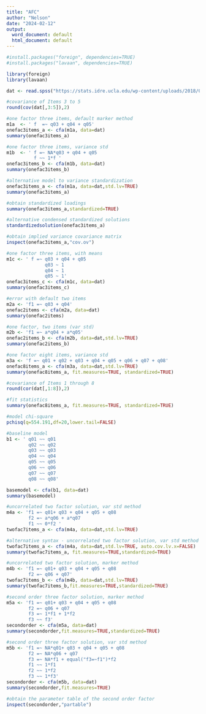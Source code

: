 ---
title: "AFC"
author: "Nelson"
date: "2024-02-12"
output:
  word_document: default
  html_document: default
---

```{r}
#install.packages("foreign", dependencies=TRUE)
#install.packages("lavaan", dependencies=TRUE)

library(foreign) 
library(lavaan)

```

```{r}
dat <- read.spss("https://stats.idre.ucla.edu/wp-content/uploads/2018/05/SAQ.sav",to.data.frame=TRUE, use.value.labels = FALSE)

```

```{r}
#covariance of Items 3 to 5
round(cov(dat[,3:5]),2)

#one factor three items, default marker method
m1a  <- ' f  =~ q03 + q04 + q05'
onefac3items_a <- cfa(m1a, data=dat) 
summary(onefac3items_a) 

#one factor three items, variance std 
m1b  <- ' f =~ NA*q03 + q04 + q05
          f ~~ 1*f ' 
onefac3items_b <- cfa(m1b, data=dat) 
summary(onefac3items_b)

#alternative model to variance standardization 
onefac3items_a <- cfa(m1a, data=dat,std.lv=TRUE)
summary(onefac3items_a)

#obtain standardized loadings
summary(onefac3items_a,standardized=TRUE)

#alternative condensed standardized solutions
standardizedsolution(onefac3items_a)

#obtain implied variance covariance matrix 
inspect(onefac3items_a,"cov.ov")

#one factor three items, with means 
m1c <- ' f =~ q03 + q04 + q05 
              q03 ~ 1 
              q04 ~ 1 
              q05 ~ 1' 
onefac3items_c <- cfa(m1c, data=dat) 
summary(onefac3items_c)

#error with default two items
m2a <- 'f1 =~ q03 + q04' 
onefac2items <- cfa(m2a, data=dat)
summary(onefac2items)

#one factor, two items (var std) 
m2b <- 'f1 =~ a*q04 + a*q05' 
onefac2items_b <- cfa(m2b, data=dat,std.lv=TRUE) 
summary(onefac2items_b)

#one factor eight items, variance std 
m3a <- 'f =~ q01 + q02 + q03 + q04 + q05 + q06 + q07 + q08' 
onefac8items_a <- cfa(m3a, data=dat,std.lv=TRUE) 
summary(onefac8items_a, fit.measures=TRUE, standardized=TRUE)

#covariance of Items 1 through 8 
round(cor(dat[,1:8]),2)

#fit statistics 
summary(onefac8items_a, fit.measures=TRUE, standardized=TRUE)

#model chi-square 
pchisq(q=554.191,df=20,lower.tail=FALSE)

#baseline model
b1 <- ' q01 ~~ q01 
        q02 ~~ q02 
        q03 ~~ q03 
        q04 ~~ q04 
        q05 ~~ q05 
        q06 ~~ q06 
        q07 ~~ q07 
        q08 ~~ q08' 

basemodel <- cfa(b1, data=dat)
summary(basemodel)

#uncorrelated two factor solution, var std method
m4a <- 'f1 =~ q01+ q03 + q04 + q05 + q08 
        f2 =~ a*q06 + a*q07 
        f1 ~~ 0*f2 ' 
twofac7items_a <- cfa(m4a, data=dat,std.lv=TRUE)

#alternative syntax - uncorrelated two factor solution, var std method
twofac7items_a <- cfa(m4a, data=dat,std.lv=TRUE, auto.cov.lv.x=FALSE) 
summary(twofac7items_a, fit.measures=TRUE,standardized=TRUE)

#uncorrelated two factor solution, marker method
m4b <- 'f1 =~ q01+ q03 + q04 + q05 + q08 
        f2 =~ q06 + q07' 
twofac7items_b <- cfa(m4b, data=dat,std.lv=TRUE) 
summary(twofac7items_b,fit.measures=TRUE,standardized=TRUE)

#second order three factor solution, marker method
m5a <- 'f1 =~ q01+ q03 + q04 + q05 + q08 
        f2 =~ q06 + q07 
        f3 =~ 1*f1 + 1*f2 
        f3 ~~ f3' 
secondorder <- cfa(m5a, data=dat) 
summary(secondorder,fit.measures=TRUE,standardized=TRUE)

#second order three factor solution, var std method
m5b <- 'f1 =~ NA*q01+ q03 + q04 + q05 + q08 
        f2 =~ NA*q06 + q07 
        f3 =~ NA*f1 + equal("f3=~f1")*f2 
        f1 ~~ 1*f1 
        f2 ~~ 1*f2 
        f3 ~~ 1*f3' 
secondorder <- cfa(m5b, data=dat) 
summary(secondorder,fit.measures=TRUE)

#obtain the parameter table of the second order factor
inspect(secondorder,"partable")
```





